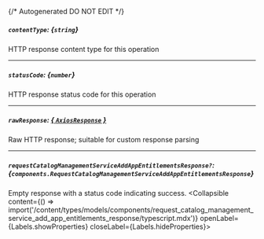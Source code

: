 {/* Autogenerated DO NOT EDIT  */}

##### `contentType`: *{`string`}*
HTTP response content type for this operation

---
##### `statusCode`: *{`number`}*
HTTP response status code for this operation

---
##### `rawResponse`: [*{ `AxiosResponse` }*](https://axios-http.com/docs/res_schema)
Raw HTTP response; suitable for custom response parsing

---
##### `requestCatalogManagementServiceAddAppEntitlementsResponse?`: *{`components.RequestCatalogManagementServiceAddAppEntitlementsResponse`}*
Empty response with a status code indicating success.
<Collapsible content={() => import('/content/types/models/components/request_catalog_management_service_add_app_entitlements_response/typescript.mdx')} openLabel={Labels.showProperties} closeLabel={Labels.hideProperties}>
</Collapsible>


